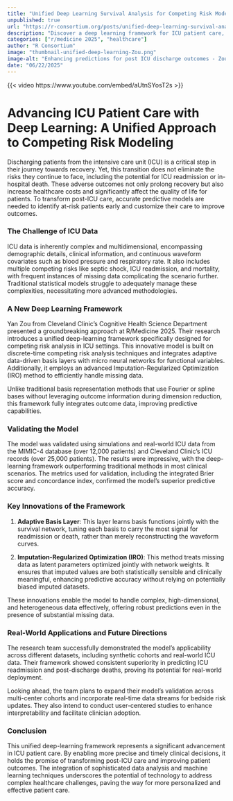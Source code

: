 ```yaml
--- 
title: "Unified Deep Learning Survival Analysis for Competing Risk Modeling with Functional Covariates" 
unpublished: true 
url: "https://r-consortium.org/posts/unified-deep-learning-survival-analysis-for-competing-risk-modeling-with-functional-covariates/"
description: "Discover a deep learning framework for ICU patient care, enhancing predictions for post-discharge outcomes." 
categories: ["r/medicine 2025", "healthcare"]
author: "R Consortium" 
image: "thumbnail-unified-deep-learning-Zou.png" 
image-alt: "Enhancing predictions for post ICU discharge outcomes - Zou" 
date: "06/22/2025" 
---
```


{{< video https://www.youtube.com/embed/aUtnSYosT2s >}}

# Advancing ICU Patient Care with Deep Learning: A Unified Approach to Competing Risk Modeling

Discharging patients from the intensive care unit (ICU) is a critical step in their journey towards recovery. Yet, this transition does not eliminate the risks they continue to face, including the potential for ICU readmission or in-hospital death. These adverse outcomes not only prolong recovery but also increase healthcare costs and significantly affect the quality of life for patients. To transform post-ICU care, accurate predictive models are needed to identify at-risk patients early and customize their care to improve outcomes.

### The Challenge of ICU Data

ICU data is inherently complex and multidimensional, encompassing demographic details, clinical information, and continuous waveform covariates such as blood pressure and respiratory rate. It also includes multiple competing risks like septic shock, ICU readmission, and mortality, with frequent instances of missing data complicating the scenario further. Traditional statistical models struggle to adequately manage these complexities, necessitating more advanced methodologies.

### A New Deep Learning Framework

Yan Zou from Cleveland Clinic's Cognitive Health Science Department presented a groundbreaking approach at R/Medicine 2025. Their research introduces a unified deep-learning framework specifically designed for competing risk analysis in ICU settings. This innovative model is built on discrete-time competing risk analysis techniques and integrates adaptive data-driven basis layers with micro neural networks for functional variables. Additionally, it employs an advanced Imputation-Regularized Optimization (IRO) method to efficiently handle missing data.

Unlike traditional basis representation methods that use Fourier or spline bases without leveraging outcome information during dimension reduction, this framework fully integrates outcome data, improving predictive capabilities.

### Validating the Model

The model was validated using simulations and real-world ICU data from the MIMIC-4 database (over 12,000 patients) and Cleveland Clinic's ICU records (over 25,000 patients). The results were impressive, with the deep-learning framework outperforming traditional methods in most clinical scenarios. The metrics used for validation, including the integrated Brier score and concordance index, confirmed the model's superior predictive accuracy.

### Key Innovations of the Framework

1. **Adaptive Basis Layer**: This layer learns basis functions jointly with the survival network, tuning each basis to carry the most signal for readmission or death, rather than merely reconstructing the waveform curves.

2. **Imputation-Regularized Optimization (IRO)**: This method treats missing data as latent parameters optimized jointly with network weights. It ensures that imputed values are both statistically sensible and clinically meaningful, enhancing predictive accuracy without relying on potentially biased imputed datasets.

These innovations enable the model to handle complex, high-dimensional, and heterogeneous data effectively, offering robust predictions even in the presence of substantial missing data.

### Real-World Applications and Future Directions

The research team successfully demonstrated the model's applicability across different datasets, including synthetic cohorts and real-world ICU data. Their framework showed consistent superiority in predicting ICU readmission and post-discharge deaths, proving its potential for real-world deployment.

Looking ahead, the team plans to expand their model's validation across multi-center cohorts and incorporate real-time data streams for bedside risk updates. They also intend to conduct user-centered studies to enhance interpretability and facilitate clinician adoption.

### Conclusion

This unified deep-learning framework represents a significant advancement in ICU patient care. By enabling more precise and timely clinical decisions, it holds the promise of transforming post-ICU care and improving patient outcomes. The integration of sophisticated data analysis and machine learning techniques underscores the potential of technology to address complex healthcare challenges, paving the way for more personalized and effective patient care.
